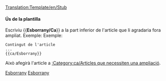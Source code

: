<noinclude>[[Translation:Template/en/Stub]]</noinclude><noinclude></noinclude>{{ca/Metacaixa d'avís| tipus  = informació
| imatge = StubIcon.png
| text   = <strong>Esborrany</strong><br>Aques article és un esborrany. Vostè pot col·laborar [{{fullurl:{{NAMESPACE}}:{{PAGENAME}}|action=edit}} ampliant-lo].
}}<includeonly>{{{1|[[Category:ca/Articles que necessiten una ampliació]]}}}</includeonly><noinclude>

====Ús de la plantilla====
Escriviu <nowiki>{{</nowiki>'''Esborrany/Ca'''<nowiki>}}</nowiki> a la part inferior de l'article que li agradaria fora ampliat. Exemple:
Exemple:
<pre>
Contingut de l'article
...
{{ca/Esborrany}}
</pre>
Això afegirà l'article a [[:Category:ca/Articles que necessiten una ampliació]].

[[Category:ca/Plantilles|Esborrany]][[Category:ca/Caixes de missatges|Esborrany]]</noinclude>